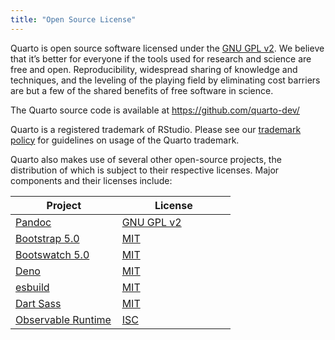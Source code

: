 ```yaml
---
title: "Open Source License"
---
```


Quarto is open source software licensed under the [GNU GPL v2](https://www.gnu.org/licenses/old-licenses/gpl-2.0.en.html). We believe that it's better for everyone if the tools used for research and science are free and open. Reproducibility, widespread sharing of knowledge and techniques, and the leveling of the playing field by eliminating cost barriers are but a few of the shared benefits of free software in science.

The Quarto source code is available at <https://github.com/quarto-dev/>

Quarto is a registered trademark of RStudio. Please see our [trademark policy](trademark.qmd) for guidelines on usage of the Quarto trademark.

Quarto also makes use of several other open-source projects, the distribution of which is subject to their respective licenses. Major components and their licenses include:

| Project                                                       | License                                                            |
|---------------------------------------------------------------|--------------------------------------------------------------------|
| [Pandoc](https://pandoc.org/)                                 | [GNU GPL v2](https://github.com/jgm/pandoc/blob/master/COPYING.md) |
| [Bootstrap 5.0](https://getbootstrap.com/documentation/5.0/)           | [MIT](https://github.com/twbs/bootstrap/blob/v5.0.2/LICENSE)       |
| [Bootswatch 5.0](https://bootswatch.com/)                     | [MIT](https://github.com/thomaspark/bootswatch/blob/v5/LICENSE)    |
| [Deno](https://deno.land/)                                    | [MIT](https://github.com/denoland/deno/blob/main/LICENSE.md)       |
| [esbuild](https://esbuild.github.io/)                         | [MIT](https://github.com/evanw/esbuild/blob/master/LICENSE.md)     |
| [Dart Sass](https://sass-lang.com/dart-sass)                  | [MIT](https://github.com/sass/dart-sass/blob/main/LICENSE)         |
| [Observable Runtime](https://github.com/observablehq/runtime) | [ISC](https://github.com/observablehq/runtime/blob/main/LICENSE)   |
